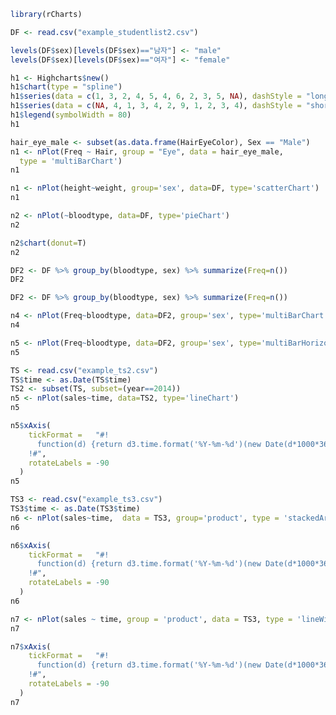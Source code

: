 ```{r echo=F}
library(rCharts)
```

```{r}
DF <- read.csv("example_studentlist2.csv")
```

```{r}
levels(DF$sex)[levels(DF$sex)=="남자"] <- "male"
levels(DF$sex)[levels(DF$sex)=="여자"] <- "female"
```

```{r}
h1 <- Highcharts$new()
h1$chart(type = "spline")
h1$series(data = c(1, 3, 2, 4, 5, 4, 6, 2, 3, 5, NA), dashStyle = "longdash")
h1$series(data = c(NA, 4, 1, 3, 4, 2, 9, 1, 2, 3, 4), dashStyle = "shortdot")
h1$legend(symbolWidth = 80)
h1
```

```{r}
hair_eye_male <- subset(as.data.frame(HairEyeColor), Sex == "Male")
n1 <- nPlot(Freq ~ Hair, group = "Eye", data = hair_eye_male, 
  type = 'multiBarChart')
n1
```

```{r}
n1 <- nPlot(height~weight, group='sex', data=DF, type='scatterChart')
n1
```

```{r}
n2 <- nPlot(~bloodtype, data=DF, type='pieChart')
n2
```

```{r}
n2$chart(donut=T)
n2
```

```{r}
DF2 <- DF %>% group_by(bloodtype, sex) %>% summarize(Freq=n())
DF2
```

```{r}
DF2 <- DF %>% group_by(bloodtype, sex) %>% summarize(Freq=n())
```

```{r}
n4 <- nPlot(Freq~bloodtype, data=DF2, group='sex', type='multiBarChart')
n4
```

```{r}
n5 <- nPlot(Freq~bloodtype, data=DF2, group='sex', type='multiBarHorizontalChart')
n5
```

```{r}
TS <- read.csv("example_ts2.csv")
TS$time <- as.Date(TS$time)
TS2 <- subset(TS, subset=(year==2014))
n5 <- nPlot(sales~time, data=TS2, type='lineChart')
n5
```

```{r}
n5$xAxis(
    tickFormat =   "#!
      function(d) {return d3.time.format('%Y-%m-%d')(new Date(d*1000*3600*24));}
    !#",
    rotateLabels = -90
  )
n5
```

```{r}
TS3 <- read.csv("example_ts3.csv")
TS3$time <- as.Date(TS3$time)
n6 <- nPlot(sales~time,  data = TS3, group='product', type = 'stackedAreaChart')
n6
```

```{r}
n6$xAxis(
    tickFormat =   "#!
      function(d) {return d3.time.format('%Y-%m-%d')(new Date(d*1000*3600*24));}
    !#",
    rotateLabels = -90
  )
n6
```

```{r}
n7 <- nPlot(sales ~ time, group = 'product', data = TS3, type = 'lineWithFocusChart')
n7
```

```{r}
n7$xAxis(
    tickFormat =   "#!
      function(d) {return d3.time.format('%Y-%m-%d')(new Date(d*1000*3600*24));}
    !#",
    rotateLabels = -90
  )
n7
```